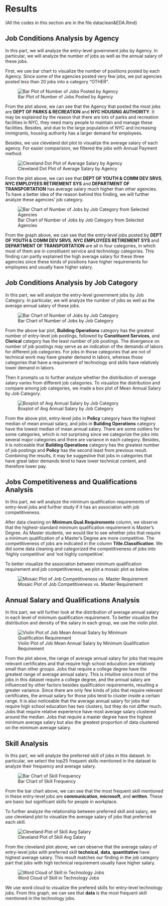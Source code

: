 # Results

(All the codes in this section are in the file dataclean&EDA.Rmd)

## Job Conditions Analysis by Agency

In this part, we will analyze the entry-level government jobs by Agency. In particular, we will analyze the number of jobs as well as the annual salary of these jobs.

First, we use bar chart to visualize the number of positions posted by each Agency. Since some of the agencies posted very few jobs, we put agencies posted less than 20 jobs into a category "OTHER".


![Bar Plot of Number of Jobs Posted by Agency](images/baragencynum.png)

From the plot above, we can see that the Agency that posted the most jobs are **DEPT OF PARKS & RECREATION** and **NYC HOUSING AUTHORITY**. It may be explained by the reason that there are lots of parks and recreation facilities in NYC, they need many people to maintain and manage these facilities. Besides, and due to the large population of NYC and increasing immigrants, housing authority has a larger demand for employees.

Besides, we use cleveland dot plot to visualize the average salary of each agency. For easier comparision, we filtered the jobs with Annual Payment method.


![Cleveland Dot Plot of Average Salary by Agency](images/cleveagencysal.png)

From the plot above, we can see that **DEPT OF YOUTH & COMM DEV SRVS**, **NYC EMPLOYEES RETIREMENT SYS** and **DEPARTMENT OF TRANSPORTATION** has average salary much higher than other agencies. To have a better idea of the reason behind this finding, we will further analyze these agencies' job category.


![Bar Chart of Number of Jobs by Job Category from Selected Agencies](images/barhighsalary.png)

From the graph above, we can see that the entry-level jobs posted by **DEPT OF YOUTH & COMM DEV SRVS**, **NYC EMPLOYEES RETIREMENT SYS** and **DEPARTMENT OF TRANSPORTATION** are all in four categories, in which most of them are in constituent service and technology categories. This finding can partly explained the high average salary for these three agencies since these kinds of positions have higher requirements for employees and usually have higher salary.


## Job Conditions Analysis by Job Category

In this part, we will analyze the entry-level government jobs by Job Category. In particular, we will analyze the number of jobs as well as the average annual salary of these jobs.


![Bar Chart of Number of Jobs by Job Category](images/barcatsal.png)

From the above bar plot, **Building Operations** category has the greatest number of entry-level job postings, followed by **Constituent Services**, and **Clerical** category has the least number of job postings. The divergence on number of job postings may serve as an indication of the demands of labors for different job categories. For jobs in those categories that are not of technical work may have greater demand in labors, whereas those categories that have a requirement of technology and skills have relatively lower demand in labors.

Then it prompts us to further analyze whether the distribution of average salary varies from different job categories. To visualize the distribution and compare among job categories, we made a box plot of Mean Annual Salary by Job Category.


![Boxplot of Avg Annual Salary by Job Category](images/boxcatsal.png)

From the above plot, entry-level jobs in **Policy** category have the highest median of mean annual salary, and jobs in **Building Operations** category have the lowest median of mean annual salary. There are some outliers for some categories, which is not surprising since we categorize the jobs into several major categories and there are variance in each category. Besides, it is noticeable that **Building Operations** category has the greatest number of job postings and **Policy** has the second least from previous result. Combining the results, it may be suggestive that jobs in categories that have great labor demands tend to have lower technical content, and therefore lower pay. 


## Jobs Competitiveness and Qualifications Analysis

In this part, we will analyze the minimum qualification requirements of entry-level jobs and further study if it has an association with job competitiveness.

After data cleaning on **Minimum.Qual.Requirements** column, we observe that the highest-standard minimum qualification requirement is Master's Degree. As Master students, we would like to see whether jobs that require a minimum qualification of a Master's Degree are more competitive. The competitiveness of jobs are indicated in the column **Title.Classification**. We did some data cleaning and categorized the competitiveness of jobs into 'highly competitive' and 'not highly competitive'. 

To better visualize the association between minimum qualification requirement and job competitiveness, we plot a mosaic plot as below.


![Mosaic Plot of Job Competitiveness vs. Master Requirement](images/mosaic.png)

## Annual Salary and Qualifications Analysis

In this part, we will further look at the distribution of average annual salary in each level of minimum qualification requirement. To better visualize the distribution and density of the salary in each group, we use the violin plot.


![Violin Plot of Job Mean Annual Salary by Minimum Qualification Requirement](images/violin.png)

From the plot above, the range of average annual salary for jobs that require relevant certificates and that require high school education are relatively small than other groups. Jobs that require a college degree have the greatest range of average annual salary. This is intuitive since most of the jobs in this dataset require a college degree, and the annual salary are influenced by other factors besides qualification requirements, resulting a greater variance. Since there are only few kinds of jobs that require relevant certificates, the annual salary for those jobs tend to cluster inside a certain range. It is also noticeable that the average annual salary for jobs that require high school education has two clusters, but they do not differ much. Jobs that require relative experience have most average salary clustered around the median. Jobs that require a master degree have the highest minimum average salary but also the greatest proportion of data clustered on the minimum average salary.


## Skill Analysis

In this part, we will analyze the preferred skill of jobs in this dataset. In particular, we select the top25 frequent skills mentioned in the dataset to analyze their frequency and average salary.


![Bar Chart of Skill Frequency](images/barskillfreq.png)

From the bar chart above, we can see that the most frequent skill mentioned in these entry-level jobs are **communication**, **microsoft**, and **written**. These are basic but significant skills for people in workplace.

To further analyze the relationship between preferred skill and salary, we use cleveland plot to visualize the average salary of jobs that preferred each skill.


![Cleveland Plot of Skill Avg Salary](images/cleveskillsal.png)

From the cleveland plot above, we can observe that the average salary of entry-level jobs with preferred skill **technical**, **data**, **quantitative** have highest average salary. This result matches our finding in the job category part that jobs with high technical requirement usually have higher salary. 


![Word Cloud of Skill in Technology Jobs](images/wordcloudtech.png)

We use word cloud to visualize the prefered skills for entry-level technology jobs. From this graph, we can see that **data** is the most frequent skill mentioned in the technology jobs.